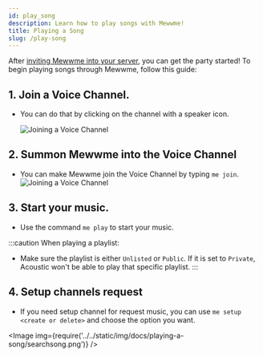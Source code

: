 ```yaml
---
id: play_song
description: Learn how to play songs with Mewwme!
title: Playing a Song
slug: /play-song
---
```



After [inviting Mewwme into your server](/adding-mewwme), you can get the party started! To begin playing songs through Mewwme, follow this guide:

## 1. Join a Voice Channel.

- You can do that by clicking on the channel with a speaker icon.

  ![Joining a Voice Channel](/img/connect.gif)

## 2. Summon Mewwme into the Voice Channel

- You can make Mewwme join the Voice Channel by typing `me join`.
  ![Joining a Voice Channel](/img/join.gif)

## 3. Start your music.

- Use the command `me play` to start your music.


:::caution When playing a playlist:

- Make sure the playlist is either `Unlisted` or `Public`. If it is set to `Private`, Acoustic won't be able to play that specific playlist.
:::

## 4. Setup channels request

- If you need setup channel for request music, you can use `me setup <create or delete>` and choose the option you want.

<Image img={require('../../static/img/docs/playing-a-song/searchsong.png')} />
